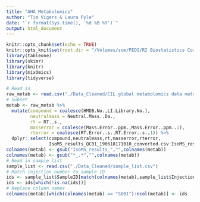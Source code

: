 ```yaml
---
title: "AHA Metabolomics"
author: "Tim Vigers & Laura Pyle"
date: "`r format(Sys.time(), '%d %B %Y')`"
output: html_document
---
```


```r
knitr::opts_chunk$set(echo = TRUE)
knitr::opts_knit$set(root.dir = "/Volumes/som/PEDS/RI Biostatistics Core/Shared/Shared Projects/Laura/BDC/Projects/Janet Snell-Bergeon/AHA collaborative grant")
library(tableone)
library(skimr)
library(knitr)
library(mixOmics)
library(tidyverse)
```

```r
# Read in
raw_metab <- read.csv("./Data_Cleaned/CIL global metabolomics data matrix_20190725_Import.csv",na.strings = "",stringsAsFactors = F)
# Subset
metab <- raw_metab %>% 
  mutate(compound = coalesce(HMDB.No.,LI.Library.No.),
         neutralmass = Neutral.Mass..Da.,
         rt = RT..s.,
         masserror = coalesce(Mass.Error..ppm.,Mass.Error..ppm..1),
         rterror = coalesce(RT.Error..s.,RT.Error..s..1)) %>% 
  dplyr::select(compound,neutralmass,rt,masserror,rterror,
                IsoMS_results_QC01_190618171010_converted.csv:IsoMS_results_S227_Batch07_1400_RA8_converted.csv)
colnames(metab) <- gsub("IsoMS_results_","",colnames(metab))
colnames(metab) <- gsub("*_.*","",colnames(metab))
# Read in sample list
sample_list <- read.csv("./Data_Cleaned/sample_list.csv")
# Match injection number to sample ID
ids <- sample_list$SampleID[match(colnames(metab),sample_list$Injection)]
ids <- ids[which(!is.na(ids))]
# Replace column names
colnames(metab)[which(colnames(metab) == "S001"):ncol(metab)] <- ids
```